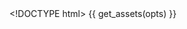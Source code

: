 <!DOCTYPE html>
<html>
  <head>
    <meta http-equiv="Content-Type" content="text/html; charset=utf-8"/>
    <title>{{ params$title }}</title>
    {{ get_assets(opts) }}
  </head>

  <body>
    <script type="text/javascript">

      Array.prototype.unique = function() {
          var o = {}, i, l = this.length, r = [];
          for(i=0; i<l;i+=1) o[this[i]] = this[i];
          for(i in o) r.push(o[i]);
          return r;
      };

      var links = {{ get_data_as_json(opts) }};
      var nodes = {};
      var connection_types = links.map(function(x){return x.type}).unique()

      // Compute the distinct nodes from the links.
      links.forEach(function(link) {
        link.source = nodes[link.source] || (nodes[link.source] = {name: link.source});
        link.target = nodes[link.target] || (nodes[link.target] = {name: link.target});
      });

      var w = {{ params$width }},
          h = {{ params$height }};

      var colors = d3.scale.category10();

      var force = d3.layout.force()
          .nodes(d3.values(nodes))
          .links(links)
          .size([w, h])
          .linkDistance(60)
          .charge(-300)
          .on("tick", tick)
          .start();

      var svg = d3.select("body").append("svg:svg")
          .attr("width", w)
          .attr("height", h);

      // Per-type markers, as they don’t inherit assets.
      svg.append("svg:defs").selectAll("marker")
          .data(connection_types)
        .enter().append("svg:marker")
          .attr("id", String)
          .attr("viewBox", "0 -5 10 10")
          .attr("refX", 15)
          .attr("refY", -1.5)
          .attr("markerWidth", 6)
          .attr("markerHeight", 6)
          .attr("orient", "auto")
          .attr("fill", function(d) { return colors(d) })
        .append("svg:path")
          .attr("d", "M0,-5L10,0L0,5");

      var path = svg.append("svg:g").selectAll("path")
          .data(force.links())
        .enter().append("svg:path")
          .attr("class", function(d) { return "link " + d.type; })
          .attr("marker-end", function(d) { return "url(#" + d.type + ")"; })
          .attr("stroke", function(d) { return colors(d.type) })


      var circle = svg.append("svg:g").selectAll("circle")
          .data(force.nodes())
        .enter().append("svg:circle")
          .attr("r", 6)
          .call(force.drag);

      var text = svg.append("svg:g").selectAll("g")
          .data(force.nodes())
        .enter().append("svg:g");

      // A copy of the text with a thick white stroke for legibility.
      text.append("svg:text")
          .attr("x", 8)
          .attr("y", ".31em")
          .attr("class", "shadow")
          .text(function(d) { return d.name; });

      text.append("svg:text")
          .attr("x", 8)
          .attr("y", ".31em")
          .text(function(d) { return d.name; });

      // Use elliptical arc path segments to doubly-encode directionality.
      function tick() {
        path.attr("d", function(d) {
          var dx = d.target.x - d.source.x,
              dy = d.target.y - d.source.y,
              dr = Math.sqrt(dx * dx + dy * dy);
          return "M" + d.source.x + "," + d.source.y + "A" + dr + "," + dr + " 0 0,1 " + d.target.x + "," + d.target.y;
        });

        circle.attr("transform", function(d) {
          return "translate(" + d.x + "," + d.y + ")";
        });

        text.attr("transform", function(d) {
          return "translate(" + d.x + "," + d.y + ")";
        });
      }
    </script>

  </body>
</html>
